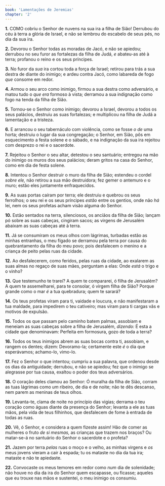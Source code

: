 ```yaml
---
book: 'Lamentações de Jeremias'
chapter: '2'
---
```


**1.** COMO cobriu o Senhor de nuvens na sua ira a filha de Sião! Derrubou do céu à terra a glória de Israel, e não se lembrou do escabelo de seus pés, no dia da sua ira.

**2.** Devorou o Senhor todas as moradas de Jacó, e não se apiedou; derrubou no seu furor as fortalezas da filha de Judá, *e* abateu-as até à terra; profanou o reino e os seus príncipes.

**3.** No furor da *sua* ira cortou toda a força de Israel; retirou para trás a sua destra de diante do inimigo; e ardeu contra Jacó, como labareda de fogo *que* consome em redor.

**4.** Armou o seu arco como inimigo, firmou a sua destra como adversário, e matou tudo o *que era* formoso à vista; derramou a sua indignação como fogo na tenda da filha de Sião.

**5.** Tornou-se o Senhor como inimigo; devorou a Israel, devorou a todos os seus palácios, destruiu as suas fortalezas; e multiplicou na filha de Judá a lamentação e a tristeza.

**6.** E arrancou o seu tabernáculo com violência, como se fosse *o de* uma horta; destruiu o lugar da sua congregação; o Senhor, em Sião, pôs em esquecimento a festa solene e o sábado, e na indignação da sua ira rejeitou com desprezo o rei e o sacerdote.

**7.** Rejeitou o Senhor o seu altar, detestou o seu santuário; entregou na mão do inimigo os muros dos seus palácios; deram gritos na casa do Senhor, como em dia de festa solene.

**8.** Intentou o Senhor destruir o muro da filha de Sião; estendeu o cordel *sobre ele,* não retirou a sua mão destruidora; fez gemer o antemuro e o muro; estão eles juntamente enfraquecidos.

**9.** As suas portas caíram por terra; ele destruiu e quebrou os seus ferrolhos; o seu rei e os seus príncipes *estão* entre os gentios, onde não *há* lei, nem os seus profetas acham visão alguma do Senhor.

**10.** Estão sentados na terra, silenciosos, os anciãos da filha de Sião; lançam pó sobre as suas cabeças, cingiram sacos; as virgens de Jerusalém abaixam as suas cabeças até à terra.

**11.** Já se consumiram os meus olhos com lágrimas, turbadas estão as minhas entranhas, o meu fígado se derramou pela terra por causa do quebrantamento da filha do meu povo; pois desfalecem o menino e a criança de peito pelas ruas da cidade.

**12.** Ao desfalecerem, como feridos, pelas ruas da cidade, ao exalarem as suas almas no regaço de suas mães, perguntam a elas: Onde *está* o trigo e o vinho?

**13.** Que testemunho te trarei? A quem te compararei, ó filha de Jerusalém? A quem te assemelharei, para te consolar, ó virgem filha de Sião? Porque grande como o mar *é* a tua quebradura; quem te sarará?

**14.** Os teus profetas viram para ti, vaidade e loucura, e não manifestaram a tua maldade, para impedirem o teu cativeiro; mas viram para ti cargas vãs e motivos de expulsão.

**15.** Todos os que passam pelo caminho batem palmas, assobiam e meneiam as suas cabeças sobre a filha de Jerusalém, *dizendo:* É esta a cidade que denominavam: Perfeita em formosura, gozo de toda a terra?

**16.** Todos os teus inimigos abrem as suas bocas contra ti, assobiam, e rangem os dentes; dizem: Devoramo-la; certamente este *é* o dia que esperávamos; achamo-lo, vimo-lo.

**17.** Fez o Senhor o que intentou; cumpriu a sua palavra, que ordenou desde os dias da antiguidade; derrubou, e não se apiedou; fez que o inimigo se alegrasse por tua causa, exaltou o poder dos teus adversários.

**18.** O coração deles clamou ao Senhor: Ó muralha da filha de Sião, corram as tuas lágrimas como *um* ribeiro, de dia e de noite; não te dês descanso, nem parem as meninas de teus olhos.

**19.** Levanta-te, clama de noite no princípio das vigias; derrama o teu coração como águas diante da presença do Senhor; levanta a ele as tuas mãos, pela vida de teus filhinhos, que desfalecem de fome à entrada de todas as ruas.

**20.** Vê, ó Senhor, e considera a quem fizeste assim! Hão de comer as mulheres o fruto *de si mesmas,* as crianças que trazem nos braços? Ou matar-se-á no santuário do Senhor o sacerdote e o profeta?

**21.** Jazem por terra *pelas* ruas o moço e o velho, as minhas virgens e *os* meus jovens vieram a cair à espada; tu os mataste no dia da tua ira; mataste e não te apiedaste.

**22.** Convocaste os meus temores em redor como *num* dia de solenidade; não houve no dia da ira do Senhor quem escapasse, ou ficasse; aqueles que eu trouxe nas mãos e sustentei, o meu inimigo os consumiu.